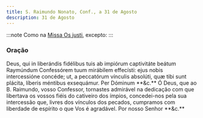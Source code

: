 ```yaml
---
title: S. Raimundo Nonato, Conf., a 31 de Agosto
description: 31 de Agosto
---
```


:::note
Como na [Missa Os justi](/missal/comum/14confessoresnaopontifices1), excepto:
:::

### Oração

<div class="side-by-side not-content">
  <span>
    Deus, qui in liberándis fidélibus tuis ab impiórum captivitáte beátum
    Raymúndum Confessórem tuum mirábilem effecísti: ejus nobis intercessióne
    concéde; ut, a peccatórum vínculis absolúti, quæ tibi sunt plácita, líberis
    méntibus exsequámur. Per Dóminum **&c.**
  </span>
  <span>
    Ó Deus, que ao B. Raimundo, vosso Confessor, tornastes admirável na
    dedicação com que libertava os vossos fiéis do cativeiro dos ímpios,
    concedei-nos pela sua intercessão que, livres dos vínculos dos pecados,
    cumpramos com liberdade de espírito o que Vos é agradável. Por nosso Senhor
    **&c.**
  </span>
</div>
